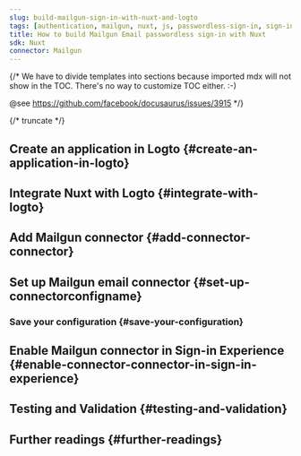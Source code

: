 ```yaml
---
slug: build-mailgun-sign-in-with-nuxt-and-logto
tags: [authentication, mailgun, nuxt, js, passwordless-sign-in, sign-in, login]
title: How to build Mailgun Email passwordless sign-in with Nuxt
sdk: Nuxt
connector: Mailgun
---
```


{/*
  We have to divide templates into sections because imported mdx will not show in the TOC.
  There's no way to customize TOC either. :-)

  @see https://github.com/facebook/docusaurus/issues/3915
*/}



{/* truncate */}

<Intro connector={connector} sdk="Nuxt" link="https://nuxt.com" />

## Create an application in Logto \{#create-an-application-in-logto}

<CreateApplication type="Traditional web" framework="Nuxt" />

## Integrate Nuxt with Logto \{#integrate-with-logto}

<FrameworkGuide />

## Add Mailgun connector \{#add-connector-connector}

<AddPasswordlessConnector
  connector={connector}
  connectorType="Email"
  passwordlessSignUpIdentifier="Email address"
/>

## Set up Mailgun email connector \{#set-up-connectorconfigname}

<ConnectorGuide />

### Save your configuration \{#save-your-configuration}

<SaveYourConfiguration connector={connector} />

## Enable Mailgun connector in Sign-in Experience \{#enable-connector-connector-in-sign-in-experience}

<EnablePasswordlessConnector
  connectorType="Email"
  passwordlessSignUpIdentifier="Email address"
/>

## Testing and Validation \{#testing-and-validation}

<TestingAndValidation connector={connector} sdk="Nuxt" />

## Further readings \{#further-readings}

<FurtherReadings />
